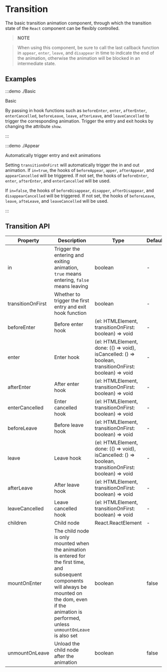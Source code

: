# Transition

The basic transition animation component, through which the transition state of the `React` component can be flexibly controlled.

> **NOTE**

> When using this component, be sure to call the last callback function in `appear`, `enter`, `leave`, and `disappear` in time to indicate the end of the animation, otherwise the animation will be blocked in an intermediate state.

## Examples

:::demo ./Basic

Basic

By passing in hook functions such as `beforeEnter`, `enter`, `afterEnter`, `enterCancelled`, `beforeLeave`, `leave`, `afterLeave`, and `leaveCancelled` to trigger the corresponding animation. Trigger the entry and exit hooks by changing the attribute `show`.

:::

:::demo ./Appear

Automatically trigger entry and exit animations

Setting `transitionOnFirst` will automatically trigger the in and out animation. If `in=true`, the hooks of `beforeAppear`, `apper`, `afterAppear`, and `appearCancelled` will be triggered. If not set, the hooks of `beforeEnter`, `enter`, `afterEnter`, and `enterCancelled` will be used.

If `in=false`, the hooks of `beforeDisappear`, `disapper`, `afterDisappear`, and `disappearCancelled` will be triggered. If not set, the hooks of `beforeLeave`, `leave`, `afteLeave`, and `leaveCancelled` will be used.

:::

## Transition API

| Property | Description | Type | Default | Require |
| --- | --- | --- | --- | --- |
| in | Trigger the entering and exiting animation, `true` means entering, `false` means leaving | boolean | - | true |
| transitionOnFirst | Whether to trigger the first entry and exit hook function | boolean | - | false |
| beforeEnter | Before enter hook | (el: HTMLElement, transitionOnFirst: boolean) => void | - | false |
| enter | Enter hook | (el: HTMLElement, done: (() => void), isCancelled: () => boolean, transitionOnFirst: boolean) => void | - | false |
| afterEnter | After enter hook | (el: HTMLElement, transitionOnFirst: boolean) => void | - | false |
| enterCancelled | Enter cancelled hook | (el: HTMLElement, transitionOnFirst: boolean) => void | - | false |
| beforeLeave | Before leave hook | (el: HTMLElement, transitionOnFirst: boolean) => void | - | false |
| leave | Leave hook | (el: HTMLElement, done: (() => void), isCancelled: () => boolean, transitionOnFirst: boolean) => void | - | false |
| afterLeave | After leave hook | (el: HTMLElement, transitionOnFirst: boolean) => void | - | false |
| leaveCancelled | Leave cancelled hook | (el: HTMLElement, transitionOnFirst: boolean) => void | - | false |
| children | Child node | React.ReactElement | - | true |
| mountOnEnter | The child node is only mounted when the animation is entered for the first time, and subsequent components will always be mounted on the dom, even if the animation is performed, unless `unmountOnLeave` is also set | boolean | false | false |
| unmountOnLeave | Unload the child node after the animation | boolean | false | false |
